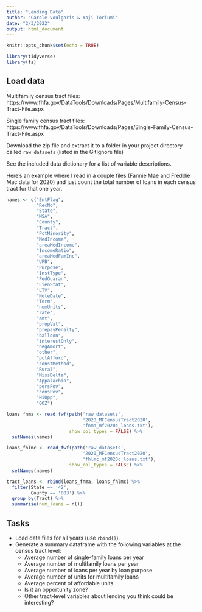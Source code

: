 ```yaml
---
title: "Lending Data"
author: "Carole Voulgaris & Yoji Toriumi"
date: "2/3/2022"
output: html_document
---
```


```r
knitr::opts_chunk$set(echo = TRUE)
```

```r
library(tidyverse)
library(fs)
```


## Load data

Multifamily census tract files: https://www.fhfa.gov/DataTools/Downloads/Pages/Multifamily-Census-Tract-File.aspx

Single family census tract files:
https://www.fhfa.gov/DataTools/Downloads/Pages/Single-Family-Census-Tract-File.aspx

Download the zip file and extract it to a folder in your project directory called `raw_datasets` (listed in the GitIgnore file)

See the included data dictionary for a list of variable descriptions.

Here's an example where I read in a couple files (Fannie Mae and Freddie Mac data for 2020) and just count the total number of loans in each census tract for that one year.

```r
names <- c("EntFlag",
           "RecNo",
           "State",
           "MSA",
           "County",
           "Tract",
           "PctMinority",
           "MedIncome",
           "areaMedIncome",
           "IncomeRatio",
           "areaMedFamInc",
           "UPB",
           "Purpose",
           "InstType",
           "FedGuaran",
           "LienStat",
           "LTV",
           "NoteDate",
           "Term",
           "numUnits",
           "rate",
           "amt",
           "propVal",
           "prepayPenalty",
           "balloon",
           "interestOnly",
           "negAmort",
           "other",
           "pctAfford",
           "constMethod",
           "Rural",
           "MissDelta",
           "Appalachia",
           "persPov",
           "consPov",
           "HiOpp",
           "QOZ")

loans_fnma <- read_fwf(path('raw_datasets',
                            '2020_MFCensusTract2020',
                            'fnma_mf2020c_loans.txt'),
                       show_col_types = FALSE) %>%
  setNames(names)

loans_fhlmc <- read_fwf(path('raw_datasets',
                            '2020_MFCensusTract2020',
                            'fhlmc_mf2020c_loans.txt'),
                       show_col_types = FALSE) %>%
  setNames(names)

tract_loans <- rbind(loans_fnma, loans_fhlmc) %>%
  filter(State == '42',
         County == '003') %>%
  group_by(Tract) %>%
  summarise(num_loans = n())
```

## Tasks

* Load data files for all years (use `rbind()`).
* Generate a summary dataframe with the following variables at the census tract level:
    + Average number of single-family loans per year
    + Average number of multifamily loans per year
    + Average number of loans per year by loan purpose
    + Average number of units for multifamily loans
    + Average percent of affordable units
    + Is it an opportunity zone?
    + Other tract-level variables about lending you think could be interesting?